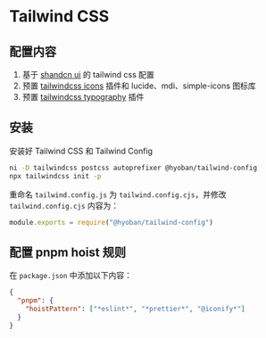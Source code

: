# Tailwind CSS

## 配置内容

1. 基于 [shandcn ui](https://ui.shadcn.com) 的 tailwind css 配置
1. 预置 [tailwindcss icons](https://github.com/egoist/tailwindcss-icons) 插件和 lucide、mdi、simple-icons 图标库
1. 预置 [tailwindcss typography](https://tailwindcss.com/docs/typography-plugin) 插件

## 安装

安装好 Tailwind CSS 和 Tailwind Config

```bash
ni -D tailwindcss postcss autoprefixer @hyoban/tailwind-config
npx tailwindcss init -p
```

重命名 `tailwind.config.js` 为 `tailwind.config.cjs`，并修改 `tailwind.config.cjs` 内容为：

```js
module.exports = require("@hyoban/tailwind-config")
```

## 配置 pnpm hoist 规则

在 `package.json` 中添加以下内容：

```json
{
  "pnpm": {
    "hoistPattern": ["*eslint*", "*prettier*", "@iconify*"]
  }
}
```
